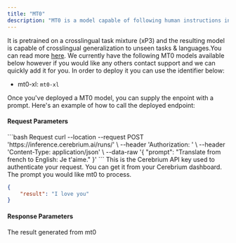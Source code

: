 ```yaml
---
title: "MT0"
description: "MT0 is a model capable of following human instructions in dozens of languages"
---
```


It is pretrained on a crosslingual task mixture (xP3) and the resulting model is capable of crosslingual generalization to unseen tasks & languages.You can read more [here](https://huggingface.co/bigscience/mt0-xl). We currently have the following MT0 models available below however if you would like any others contact support and we can quickly add it for you. In order to deploy it you can use the identifier below:

- mt0-xl: `mt0-xl`

Once you've deployed a MT0 model, you can supply the enpoint with a prompt.  Here's an example of how to call the deployed endpoint:

#### Request Parameters

<RequestExample>
```bash Request
  curl --location --request POST 'https://inference.cerebrium.ai/runs/<YOUR_ENDPOINT>' \
      --header 'Authorization: <API_KEY>' \
      --header 'Content-Type: application/json' \
      --data-raw '{
        "prompt": "Translate from french to English: Je t'aime."
    }'
```
</RequestExample>

<ParamField header="Authorization" type="string" required>
  This is the Cerebrium API key used to authenticate your request. You can get it from your Cerebrium dashboard.
</ParamField>
<ParamField body="prompt" type="string" required>
   The prompt you would like mt0 to process.
</ParamField>

<ResponseExample>

```json Response
{
    "result": "I love you"
}
```
</ResponseExample>

#### Response Parameters

<ResponseField name="result" type="string" required>
  The result generated from mt0
</ResponseField>